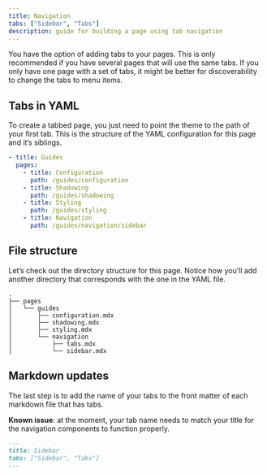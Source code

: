 ```yaml
---
title: Navigation
tabs: ["Sidebar", "Tabs"]
description: guide for building a page using tab navigation
---
```


<PageDescription>


You have the option of adding tabs to your pages. This is only recommended if
you have several pages that will use the same tabs. If you only have one page
with a set of tabs, it might be better for discoverability to change the tabs to
menu items.

</PageDescription>


## Tabs in YAML

To create a tabbed page, you just need to point the theme to the path of your
first tab. This is the structure of the YAML configuration for this page and
it’s siblings.

```yaml
- title: Guides
  pages:
    - title: Configuration
      path: /guides/configuration
    - title: Shadowing
      path: /guides/shadowing
    - title: Styling
      path: /guides/styling
    - title: Navigation
      path: /guides/navigation/sidebar
```

## File structure

Let’s check out the directory structure for this page. Notice how you’ll add
another directory that corresponds with the one in the YAML file.

    .
    ├── pages
    │   └── guides
    │       ├── configuration.mdx
    │       ├── shadowing.mdx
    │       ├── styling.mdx
    │       └── navigation
    │           ├── tabs.mdx
    │           └── sidebar.mdx

## Markdown updates

The last step is to add the name of your tabs to the front matter of each
markdown file that has tabs.

**Known issue**: at the moment, your tab name needs to match your title for the
navigation components to function properly.

```markdown
---
title: Sidebar
tabs: ["Sidebar", "Tabs"]
---
```
